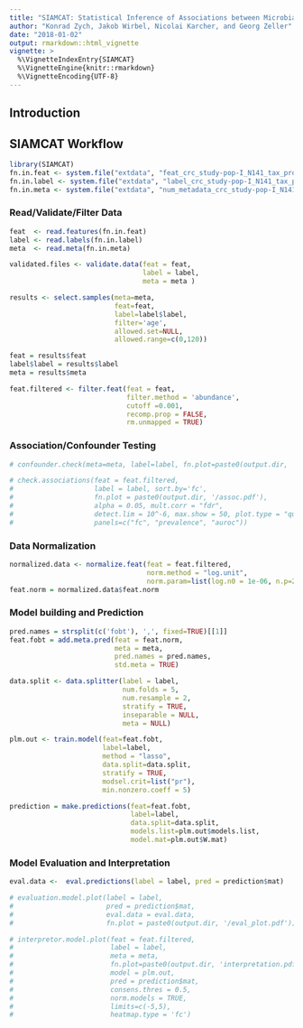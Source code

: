 ```yaml
---
title: "SIAMCAT: Statistical Inference of Associations between Microbial Communities And host phenoTypes"
author: "Konrad Zych, Jakob Wirbel, Nicolai Karcher, and Georg Zeller"
date: "2018-01-02"
output: rmarkdown::html_vignette
vignette: >
  %\VignetteIndexEntry{SIAMCAT}
  %\VignetteEngine{knitr::rmarkdown}
  %\VignetteEncoding{UTF-8}
---
```


## Introduction

## SIAMCAT Workflow

```r
library(SIAMCAT)
fn.in.feat <- system.file("extdata", "feat_crc_study-pop-I_N141_tax_profile_mocat_bn_specI_clusters.tsv", package = "SIAMCAT")
fn.in.label <- system.file("extdata", "label_crc_study-pop-I_N141_tax_profile_mocat_bn_specI_clusters.tsv", package = "SIAMCAT")
fn.in.meta <- system.file("extdata", "num_metadata_crc_study-pop-I_N141_tax_profile_mocat_bn_specI_clusters.tsv", package = "SIAMCAT")
```

### Read/Validate/Filter Data

```r
feat  <- read.features(fn.in.feat)
label <- read.labels(fn.in.label)
meta  <- read.meta(fn.in.meta)
```

```r
validated.files <- validate.data(feat = feat, 
                                 label = label, 
                                 meta = meta )
```

```r
results <- select.samples(meta=meta, 
                          feat=feat, 
                          label=label$label, 
                          filter='age', 
                          allowed.set=NULL, 
                          allowed.range=c(0,120))

feat = results$feat
label$label = results$label
meta = results$meta
```

```r
feat.filtered <- filter.feat(feat = feat,  
                             filter.method = 'abundance', 
                             cutoff =0.001, 
                             recomp.prop = FALSE, 
                             rm.unmapped = TRUE)
```

### Association/Confounder Testing

```r
# confounder.check(meta=meta, label=label, fn.plot=paste0(output.dir, 'conf_check.pdf'))
```

```r
# check.associations(feat = feat.filtered,
#                    label = label, sort.by='fc',
#                    fn.plot = paste0(output.dir, '/assoc.pdf'), 
#                    alpha = 0.05, mult.corr = "fdr",
#                    detect.lim = 10^-6, max.show = 50, plot.type = "quantile.box",
#                    panels=c("fc", "prevalence", "auroc"))
```

### Data Normalization

```r
normalized.data <- normalize.feat(feat = feat.filtered, 
                                  norm.method = "log.unit", 
                                  norm.param=list(log.n0 = 1e-06, n.p=2, norm.margin=1))
feat.norm = normalized.data$feat.norm
```

### Model building and Prediction

```r
pred.names = strsplit(c('fobt'), ',', fixed=TRUE)[[1]]
feat.fobt = add.meta.pred(feat = feat.norm, 
                          meta = meta, 
                          pred.names = pred.names, 
                          std.meta = TRUE)
```

```r
data.split <- data.splitter(label = label, 
                            num.folds = 5, 
                            num.resample = 2, 
                            stratify = TRUE, 
                            inseparable = NULL, 
                            meta = NULL)
```

```r
plm.out <- train.model(feat=feat.fobt, 
                       label=label,  
                       method = "lasso",
                       data.split=data.split, 
                       stratify = TRUE,
                       modsel.crit=list("pr"),  
                       min.nonzero.coeff = 5)
```

```r
prediction = make.predictions(feat=feat.fobt, 
                              label=label, 
                              data.split=data.split,
                              models.list=plm.out$models.list, 
                              model.mat=plm.out$W.mat)
```

### Model Evaluation and Interpretation

```r
eval.data <-  eval.predictions(label = label, pred = prediction$mat)

# evaluation.model.plot(label = label, 
#                       pred = prediction$mat, 
#                       eval.data = eval.data, 
#                       fn.plot = paste0(output.dir, '/eval_plot.pdf'))
```

```r
# interpretor.model.plot(feat = feat.filtered, 
#                        label = label, 
#                        meta = meta, 
#                        fn.plot=paste0(output.dir, 'interpretation.pdf'),
#                        model = plm.out,
#                        pred = prediction$mat,
#                        consens.thres = 0.5,
#                        norm.models = TRUE,
#                        limits=c(-5,5),
#                        heatmap.type = 'fc')
```
